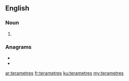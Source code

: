 {{also|tera-metres}}
==English==

===Noun===
{{head|en|noun plural form}}

# {{plural of|terametre|lang=en}}

===Anagrams===
* {{l|en|ratemeters}}
* {{l|en|terameters}}

[[ar:terametres]]
[[fr:terametres]]
[[ku:terametres]]
[[my:terametres]]